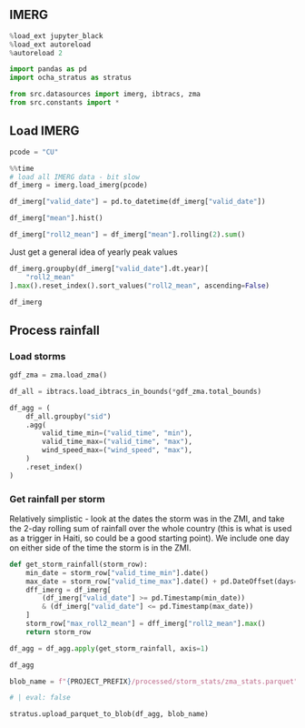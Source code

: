 
## IMERG

<!-- markdownlint-disable MD013 -->

```python
%load_ext jupyter_black
%load_ext autoreload
%autoreload 2
```

```python
import pandas as pd
import ocha_stratus as stratus

from src.datasources import imerg, ibtracs, zma
from src.constants import *
```

## Load IMERG

```python
pcode = "CU"
```

```python
%%time
# load all IMERG data - bit slow
df_imerg = imerg.load_imerg(pcode)
```

```python
df_imerg["valid_date"] = pd.to_datetime(df_imerg["valid_date"])
```

```python
df_imerg["mean"].hist()
```

```python
df_imerg["roll2_mean"] = df_imerg["mean"].rolling(2).sum()
```

Just get a general idea of yearly peak values

```python
df_imerg.groupby(df_imerg["valid_date"].dt.year)[
    "roll2_mean"
].max().reset_index().sort_values("roll2_mean", ascending=False)
```

```python
df_imerg
```

## Process rainfall
### Load storms

```python
gdf_zma = zma.load_zma()
```

```python
df_all = ibtracs.load_ibtracs_in_bounds(*gdf_zma.total_bounds)
```

```python
df_agg = (
    df_all.groupby("sid")
    .agg(
        valid_time_min=("valid_time", "min"),
        valid_time_max=("valid_time", "max"),
        wind_speed_max=("wind_speed", "max"),
    )
    .reset_index()
)
```

### Get rainfall per storm

Relatively simplistic - look at the dates the storm was in the ZMI, and take the 2-day rolling sum of rainfall over the whole country (this is what is used as a trigger in Haiti, so could be a good starting point). We include one day on either side of the time the storm is in the ZMI.

```python
def get_storm_rainfall(storm_row):
    min_date = storm_row["valid_time_min"].date()
    max_date = storm_row["valid_time_max"].date() + pd.DateOffset(days=1)
    dff_imerg = df_imerg[
        (df_imerg["valid_date"] >= pd.Timestamp(min_date))
        & (df_imerg["valid_date"] <= pd.Timestamp(max_date))
    ]
    storm_row["max_roll2_mean"] = dff_imerg["roll2_mean"].max()
    return storm_row
```

```python
df_agg = df_agg.apply(get_storm_rainfall, axis=1)
```

```python
df_agg
```

```python
blob_name = f"{PROJECT_PREFIX}/processed/storm_stats/zma_stats.parquet"
```

```python
# | eval: false

stratus.upload_parquet_to_blob(df_agg, blob_name)
```
